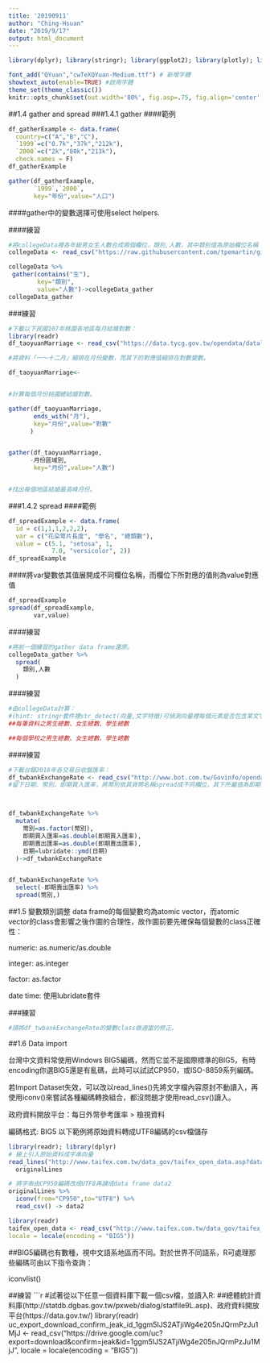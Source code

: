 ```yaml
---
title: '20190911'
author: "Ching-Hsuan"
date: "2019/9/17"
output: html_document
---
```


```r
library(dplyr); library(stringr); library(ggplot2); library(plotly); library(lubridate); library(readr); library(tidyr); library(showtext)

font_add("QYuan","cwTeXQYuan-Medium.ttf") # 新增字體
showtext_auto(enable=TRUE) #啟用字體
theme_set(theme_classic())
knitr::opts_chunk$set(out.width='80%', fig.asp=.75, fig.align='center', fig.showtext=T)
```


##1.4 gather and spread
###1.4.1 gather
####範例
```r
df_gatherExample <- data.frame(
  country=c("A","B","C"),
  `1999`=c("0.7k","37k","212k"),
  `2000`=c("2k","80k","213k"),
  check.names = F)
df_gatherExample

gather(df_gatherExample,
       `1999`,`2000`,
       key="年份",value="人口")
```

####gather中的變數選擇可使用select helpers.

####練習
```r
#將collegeData裡各年級男女生人數合成兩個欄位，類別,人數，其中類別值為原始欄位名稱（即一年級男生，一年級女生，…等等），而人數則為對應人數。
collegeData <- read_csv("https://raw.githubusercontent.com/tpemartin/github-data/master/103_student.csv")

collegeData %>% 
 gather(contains("生"),
        key="類別",
        value="人數")->collegeData_gather
collegeData_gather


```

###練習
```r
#下載以下民國107年桃園各地區每月結婚對數：
library(readr)
df_taoyuanMarriage <- read_csv("https://data.tycg.gov.tw/opendata/datalist/datasetMeta/download?id=f95d1a33-ec56-44c5-a9ec-3afba8157e39&rid=fd2070ef-7431-4f9c-bc3a-82d7bfbcd2fb")

#將資料「一～十二月」縮排在月份變數，而其下的對應值縮排在對數變數。

df_taoyuanMarriage<-


#計算每個月份桃園總結婚對數。

gather(df_taoyuanMarriage,
       ends_with("月"),
       key="月份",value="對數"
      )


gather(df_taoyuanMarriage,
      -月份區域別,
       key="月份",value="人數")


#找出每個地區結婚最高峰月份。
```



###1.4.2 spread
####範例
```r
df_spreadExample <- data.frame(
  id = c(1,1,1,2,2,2),
  var = c("花朶萼片長度", "學名", "總類數"),
  value = c(5.1, "setosa", 1, 
            7.0, "versicolor", 2))
df_spreadExample
```

####將var變數依其值展開成不同欄位名稱，而欄位下所對應的值則為value對應值
```r
df_spreadExample
spread(df_spreadExample,
       var,value)
```

####練習
```r
#將前一個練習的gather data frame還原。
collegeData_gather %>%
  spread(
    類別,人數
  )
```

####練習
```r
#由collegeData計算：
#(hint: stringr套件裡str_detect(向量,文字特徵)可偵測向量裡每個元素是否包含某文字特徵。)
##每筆資料之男生總數、女生總數、學生總數

##每個學校之男生總數、女生總數、學生總數

```

####練習
```r
#下載台銀2018年各交易日收盤匯率：
df_twbankExchangeRate <- read_csv("http://www.bot.com.tw/Govinfo/opendata/csv/151/20180101-20181231-FXCRT.csv")
#留下日期、幣別、即期買入匯率，將幣別依其貨幣名稱spread成不同欄位，其下所屬值為即期買入匯率。



df_twbankExchangeRate %>%
  mutate(
    幣別=as.factor(幣別),
    即期買入匯率=as.double(即期買入匯率),
    即期賣出匯率=as.double(即期賣出匯率),
    日期=lubridate::ymd(日期)
  )->df_twbankExchangeRate


df_twbankExchangeRate %>%
  select(-即期賣出匯率) %>%
  spread(幣別,)
```

##1.5 變數類別調整
data frame的每個變數均為atomic vector，而atomic vector的class會影響之後作圖的合理性，故作圖前要先確保每個變數的class正確性：

numeric: as.numeric/as.double

integer: as.integer

factor: as.factor

date time: 使用lubridate套件

###練習
```r
#請將df_twbankExchangeRate的變數class做適當的修正。
```



##1.6 Data import

台灣中文資料常使用Windows BIG5編碼，然而它並不是國際標準的BIG5，有時encoding你選BIG5還是有亂碼，此時可以試試CP950，或ISO-8859系列編碼。

若Import Dataset失效，可以改以read_lines()先將文字檔內容原封不動讀入，再使用iconv()來嘗試各種編碼轉換組合，都沒問題才使用read_csv()讀入。

政府資料開放平台：每日外幣參考匯率 > 檢視資料

編碼格式: BIG5
以下範例將原始資料轉成UTF8編碼的csv檔儲存

```r
library(readr); library(dplyr)
# 線上引入原始資料成字串向量
read_lines("http://www.taifex.com.tw/data_gov/taifex_open_data.asp?data_name=DailyForeignExchangeRates") ->
  originalLines

# 將字串由CP950編碼改成UTF8再讀成data frame data2
originalLines %>%
  iconv(from="CP950",to="UTF8") %>% 
  read_csv() -> data2
```

```r
library(readr)
taifex_open_data <- read_csv("http://www.taifex.com.tw/data_gov/taifex_open_data.asp?data_name=DailyForeignExchangeRates",
locale = locale(encoding = "BIG5"))
```


##BIG5編碼也有數種，視中文語系地區而不同。對於世界不同語系，R可處理那些編碼可由以下指令查詢：

iconvlist()

##練習
```r
#試著從以下任意一個資料庫下載一個csv檔，並讀入R:
 ##總體統計資料庫(http://statdb.dgbas.gov.tw/pxweb/dialog/statfile9L.asp)、政府資料開放平台(https://data.gov.tw/)
library(readr)
uc_export_download_confirm_jeak_id_1ggm5IJS2ATjiWg4e205nJQrmPzJu1MjJ <- read_csv("https://drive.google.com/uc?export=download&confirm=jeak&id=1ggm5IJS2ATjiWg4e205nJQrmPzJu1MjJ",
                locale = locale(encoding = "BIG5"))


